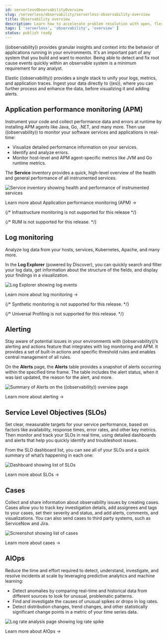 ```yaml
---
id: serverlessObservabilityOverview
slug: /serverless/observability/serverless-observability-overview
title: Observability overview
description: Learn how to accelerate problem resolution with open, flexible, and unified observability powered by advanced machine learning and analytics.
tags: [ 'serverless', 'observability', 'overview' ]
status: publish ready
---
```



<PublishReady />

<div id="observability-introduction"></div>

((observability)) provides granular insights and context into the behavior of applications running in your environments.
It's an important part of any system that you build and want to monitor.
Being able to detect and fix root cause events quickly within an observable system is a minimum requirement for any analyst.

Elastic ((observability)) provides a single stack to unify your logs, metrics, and application traces.
Ingest your data directly to ((es)), where you can further process and enhance the data,
before visualizing it and adding alerts.

<DocImage size="l" flatImage url="./images/serverless-capabilities-mvp.svg" alt="Elastic ((observability)) overview diagram"/>

<div id="apm-overview"></div>

## Application performance monitoring (APM)

Instrument your code and collect performance data and errors at runtime by installing APM agents like Java, Go, .NET, and many more.
Then use ((observability)) to monitor your software services and applications in real-time:

* Visualize detailed performance information on your services.
* Identify and analyze errors.
* Monitor host-level and APM agent-specific metrics like JVM and Go runtime metrics.

The **Service** inventory provides a quick, high-level overview of the health and general performance of all instrumented services.

![Service inventory showing health and performance of instrumented services](images/services-inventory.png)

<DocLink id="serverlessObservabilityApm">Learn more about Application performance monitoring (APM) -></DocLink>

<div id="metrics-overview"></div>

{/* Infrastructure monitoring is not supported for this release */}

{/* RUM is not supported for this release. */}

## Log monitoring

Analyze log data from your hosts, services, Kubernetes, Apache, and many more.

In the **Log Explorer** (powered by Discover), you can quickly search and filter your log data,
get information about the structure of the fields, and display your findings in a visualization.

![Log Explorer showing log events](images/log-explorer-overview.png)

<DocLink id="serverlessObservabilityLogMonitoring">Learn more about log monitoring -></DocLink>

<div id="synthetic-monitoring-overview"></div>

{/* Synthetic monitoring is not supported for this release. */}

{/* Universal Profiling is not supported for this release. */}

## Alerting

Stay aware of potential issues in your environments with ((observability))’s alerting
and actions feature that integrates with log monitoring and APM.
It provides a set of built-in actions and specific threshold rules
and enables central management of all rules.

On the **Alerts** page, the **Alerts** table provides a snapshot of alerts occurring within the specified time frame. The table includes the alert status, when it was last updated, the reason for the alert, and more.

![Summary of Alerts on the ((observability)) overview page](images/observability-alerts-overview.png)

<DocLink id="serverlessObservabilityAlerting">Learn more about alerting -> </DocLink>

## Service Level Objectives (SLOs)

Set clear, measurable targets for your service performance,
based on factors like availability, response times, error rates, and other key metrics.
Then monitor and track your SLOs in real time,
using detailed dashboards and alerts that help you quickly identify and troubleshoot issues.

From the SLO dashboard list, you can see all of your SLOs and a quick summary of what’s happening in each one:

![Dashboard showing list of SLOs](images/slo-dashboard.png)

<DocLink id="serverlessObservabilitySlos">Learn more about SLOs -> </DocLink>

## Cases

Collect and share information about observability issues by creating cases.
Cases allow you to track key investigation details,
add assignees and tags to your cases, set their severity and status, and add alerts,
comments, and visualizations. You can also send cases to third party systems,
such as ServiceNow and Jira.

![Screenshot showing list of cases](images/cases.png)

<DocLink id="serverlessObservabilityCases">Learn more about cases -> </DocLink>

## AIOps

Reduce the time and effort required to detect, understand, investigate, and resolve incidents at scale
by leveraging predictive analytics and machine learning:

* Detect anomalies by comparing real-time and historical data from different sources to look for unusual, problematic patterns.
* Find and investigate the causes of unusual spikes or drops in log rates.
* Detect distribution changes, trend changes, and other statistically significant change points in a metric of your time series data.

![Log rate analysis page showing log rate spike ](images/log-rate-analysis.png)

<DocLink id="serverlessObservabilityAiops">Learn more about AIOps -></DocLink>
